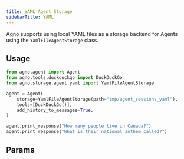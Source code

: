 ```yaml
---
title: YAML Agent Storage
sidebarTitle: YAML
---
```


Agno supports using local YAML files as a storage backend for Agents using the `YamlFileAgentStorage` class.

## Usage


```python storage.py
from agno.agent import Agent
from agno.tools.duckduckgo import DuckDuckGo
from agno.storage.agent.yaml import YamlFileAgentStorage

agent = Agent(
    storage=YamlFileAgentStorage(path="tmp/agent_sessions_yaml"),
    tools=[DuckDuckGo()],
    add_history_to_messages=True,
)

agent.print_response("How many people live in Canada?")
agent.print_response("What is their national anthem called?")
```

## Params

<Snippet file="storage-yaml-params.mdx" />
